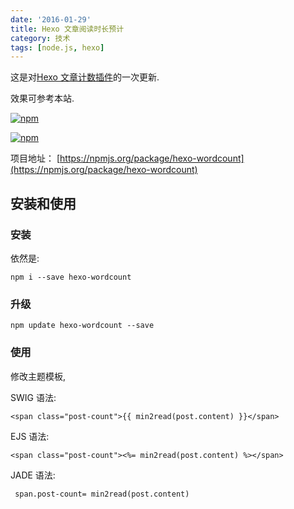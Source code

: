 ```yaml
---
date: '2016-01-29'
title: Hexo 文章阅读时长预计
category: 技术
tags: [node.js, hexo]
---
```


这是对[Hexo 文章计数插件](http://blog.willin.wang/posts/2015/hexo-wordcount/)的一次更新.

效果可参考本站.

[![npm](https://img.shields.io/npm/dm/hexo-wordcount.svg)](https://npmjs.org/package/hexo-wordcount)

[![npm](https://img.shields.io/npm/dt/hexo-wordcount.svg)](https://npmjs.org/package/hexo-wordcount)

项目地址： [https://npmjs.org/package/hexo-wordcount](https://npmjs.org/package/hexo-wordcount)

## 安装和使用

### 安装

依然是:

```
npm i --save hexo-wordcount
```

### 升级

```
npm update hexo-wordcount --save
```

### 使用

修改主题模板,

SWIG 语法:

```swig
<span class="post-count">{{ min2read(post.content) }}</span>
```

EJS 语法:

```ejs
<span class="post-count"><%= min2read(post.content) %></span>
```

JADE 语法:

```jade
 span.post-count= min2read(post.content)
```
